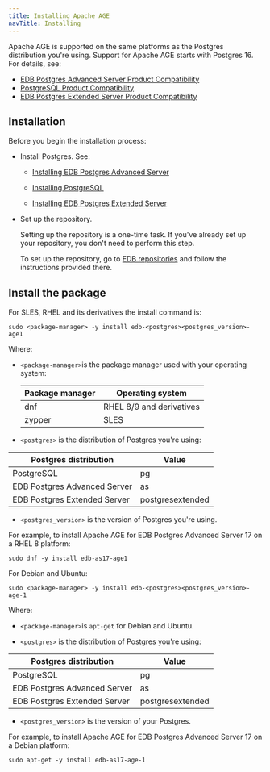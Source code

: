 ```yaml
---
title: Installing Apache AGE
navTitle: Installing
---
```


Apache AGE is supported on the same platforms as the Postgres distribution you're using. Support for Apache AGE starts with Postgres 16. For details, see:

- [EDB Postgres Advanced Server Product Compatibility](https://www.enterprisedb.com/platform-compatibility#epas)
- [PostgreSQL Product Compatibility](https://www.enterprisedb.com/resources/platform-compatibility#pg)
- [EDB Postgres Extended Server Product Compatibility](https://www.enterprisedb.com/resources/platform-compatibility#epas_extended)

## Installation

Before you begin the installation process:

- Install Postgres. See: 

  - [Installing EDB Postgres Advanced Server](/epas/latest/installing/)

  - [Installing PostgreSQL](https://www.postgresql.org/download/) 

  - [Installing EDB Postgres Extended Server](/pge/latest/installing/)

- Set up the repository.

  Setting up the repository is a one-time task. If you've already set up your repository, you don't need to perform this step.

  To set up the repository, go to [EDB repositories](https://www.enterprisedb.com/repos-downloads) and follow the instructions provided there.

## Install the package

For SLES, RHEL and its derivatives the install command is:

```shell
sudo <package-manager> -y install edb-<postgres><postgres_version>-age1
```

Where: 
- `<package-manager>`is the package manager used with your operating system:

  | Package manager | Operating system                 |
  |-----------------|----------------------------------|
  | dnf             | RHEL 8/9 and derivatives         |
  | zypper          | SLES                             |

- `<postgres>` is the distribution of Postgres you're using:

 |    Postgres distribution     |   Value    |
 | ---------------------------- | ---------- |
 | PostgreSQL                   | pg         |
 | EDB Postgres Advanced Server | as         |
 | EDB Postgres Extended Server | postgresextended |

- `<postgres_version>` is the version of Postgres you're using.

For example, to install Apache AGE for EDB Postgres Advanced Server 17 on a RHEL 8 platform:

```shell
sudo dnf -y install edb-as17-age1
```

For Debian and Ubuntu:

```shell
sudo <package-manager> -y install edb-<postgres><postgres_version>-age-1
```

Where: 
- `<package-manager>`is `apt-get` for Debian and Ubuntu.

- `<postgres>` is the distribution of Postgres you're using:

 |    Postgres distribution     |   Value    |
 | ---------------------------- | ---------- |
 | PostgreSQL                   | pg         |
 | EDB Postgres Advanced Server | as         |
 | EDB Postgres Extended Server | postgresextended |

- `<postgres_version>` is the version of your Postgres.

For example, to install Apache AGE for EDB Postgres Advanced Server 17 on a Debian platform:

```shell
sudo apt-get -y install edb-as17-age-1
```